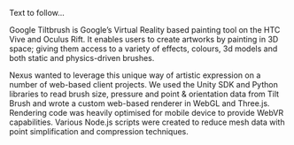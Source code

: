 
Text to follow...

Google Tiltbrush is Google’s Virtual Reality based painting tool on the HTC Vive and Oculus Rift. It enables users to create artworks by painting in 3D space; giving them access to a variety of effects, colours, 3d models and both static and physics-driven brushes.

Nexus wanted to leverage this unique way of artistic expression on a number of web-based client projects. We used the Unity SDK and Python libraries to read brush size, pressure and point & orientation data from Tilt Brush and wrote a custom web-based renderer in WebGL and Three.js. Rendering code was heavily optimised for mobile device to provide WebVR capabilities. Various Node.js scripts were created to reduce mesh data with point simplification and compression techniques.
